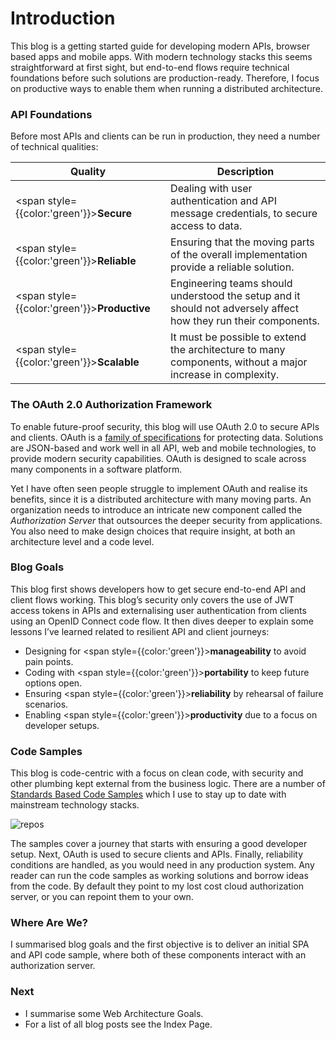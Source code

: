 # Introduction

This blog is a getting started guide for developing modern APIs, browser based apps and mobile apps. With modern technology stacks this seems straightforward at first sight, but end-to-end flows require technical foundations before such solutions are production-ready. Therefore, I focus on productive ways to enable them when running a distributed architecture.





### API Foundations

Before most APIs and clients can be run in production, they need a number of technical qualities:

| Quality | Description |
| ------- | ----------- | 
| <span style={{color:'green'}}>**Secure**</span> | Dealing with user authentication and API message credentials, to secure access to data. |
| <span style={{color:'green'}}>**Reliable**</span> | Ensuring that the moving parts of the overall implementation provide a reliable solution. |
| <span style={{color:'green'}}>**Productive**</span> | Engineering teams should understood the setup and it should not adversely affect how they run their components. |
| <span style={{color:'green'}}>**Scalable**</span> | It must be possible to extend the architecture to many components, without a major increase in complexity. |

### The OAuth 2.0 Authorization Framework

To enable future-proof security, this blog will use OAuth 2.0 to secure APIs and clients. OAuth is a [family of specifications](https://datatracker.ietf.org/doc/html/rfc6749) for protecting data. Solutions are JSON-based and work well in all API, web and mobile technologies, to provide modern security capabilities. OAuth is designed to scale across many components in a software platform.

Yet I have often seen people struggle to implement OAuth and realise its benefits, since it is a distributed architecture with many moving parts. An organization needs to introduce an intricate new component called the *Authorization Server* that outsources the deeper security from applications. You also need to make design choices that require insight, at both an architecture level and a code level.

### Blog Goals

This blog first shows developers how to get secure end-to-end API and client flows working. This blog’s security only covers the use of JWT access tokens in APIs and externalising user authentication from clients using an OpenID Connect code flow. It then dives deeper to explain some lessons I’ve learned related to resilient API and client journeys:

- Designing for <span style={{color:'green'}}>**manageability**</span> to avoid pain points.
- Coding with <span style={{color:'green'}}>**portability**</span> to keep future options open.
- Ensuring <span style={{color:'green'}}>**reliability**</span> by rehearsal of failure scenarios.
- Enabling <span style={{color:'green'}}>**productivity**</span> due to a focus on developer setups.

### Code Samples

This blog is code-centric with a focus on clean code, with security and other plumbing kept external from the business logic. There are a number of [Standards Based Code Samples](https://github.com/gary-archer) which I use to stay up to date with mainstream technology stacks.

![repos](/images/1/repos.jpg)

The samples cover a journey that starts with ensuring a good developer setup. Next, OAuth is used to secure clients and APIs. Finally, reliability conditions are handled, as you would need in any production system. Any reader can run the code samples as working solutions and borrow ideas from the code. By default they point to my lost cost cloud authorization server, or you can repoint them to your own.

### Where Are We?

I summarised blog goals and the first objective is to deliver an initial SPA and API code sample, where both of these components interact with an authorization server.

### Next

- I summarise some <Link href='/posts/web-architecture-goals'>Web Architecture Goals</Link>.
- For a list of all blog posts see the <Link href='/posts/index'>Index Page</Link>.
